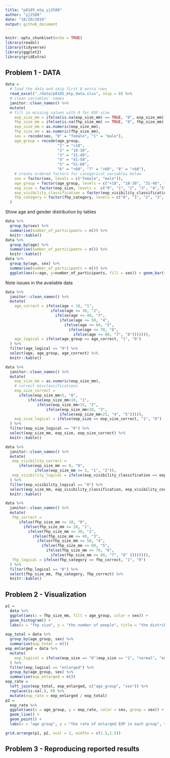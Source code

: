 ```yaml
---
title: "p8105_mtp_yj2580"
author: "yj2580"
date: "10/20/2019"
output: github_document
---
```


```r
knitr::opts_chunk$set(echo = TRUE)
library(readxl)
library(tidyverse)
library(ggplot2)
library(gridExtra)
```

## Problem 1 - DATA
```r
data = 
  # load the data and skip first 8 extra rows
  read_excel("./data/p8105_mtp_data.xlsx", skip = 8) %>%
  # clean variables' names
  janitor::clean_names() %>%
  mutate(
  # fill in missing values with 0 for EOP size
    eop_size_mm = ifelse(is.na(eop_size_mm) == TRUE, "0", eop_size_mm),
    fhp_size_mm = ifelse(is.na(fhp_size_mm) == TRUE, "0", fhp_size_mm),
    eop_size_mm = as.numeric(eop_size_mm),
    fhp_size_mm = as.numeric(fhp_size_mm),
    sex = recode(sex, "0" = "female", "1" = "male"),
    age_group = recode(age_group, 
                       "1" = "<18", 
                       "2" = "18-30", 
                       "3" = "31-40", 
                       "4" = "41-50", 
                       "5" = "51-60", 
                       "6" = ">60", "7" = ">60", "8" = ">60"),
    # create ordered factors for categorical variables below
    sex = factor(sex, levels = c("female", "male")),
    age_group = factor(age_group, levels = c("<18", "18-30", "31-40", "41-50","51-60", ">60")),
    eop_size = factor(eop_size, levels =  c("0", "1", "2", "3", "4","5")),
    eop_visibility_classification = factor(eop_visibility_classification, levels = c("0", "1", "2")),
    fhp_category = factor(fhp_category, levels = c("0", "1", "2", "3", "4", "5", "6", "7", "8"))
  )
```

Show age and gender distribution by tables

```r
data %>% 
  group_by(sex) %>%
  summarise(number_of_participants = n()) %>%
  knitr::kable()
data %>%
  group_by(age) %>%
  summarise(number_of_participants = n()) %>%
  knitr::kable()
data %>%
  group_by(age, sex) %>%
  summarise(number_of_participants = n()) %>%
  ggplot(aes(x=age, y=number_of_participants, fill = sex)) + geom_bar(stat = "identity", position = "dodge")
```

Note issues in the available data

```r
data %>%
  janitor::clean_names() %>%
  mutate(
    age_correct = ifelse(age < 18, "1",
                    ifelse(age <= 30, "2",
                      ifelse(age <= 40, "3",
                        ifelse(age <= 50, "4",  
                          ifelse(age <= 60, "5",
                            ifelse(age <= 70, "6", 
                              ifelse(age <= 80, "7", "8"))))))),
    age_logical = ifelse(age_group == age_correct, "1", "0")
  ) %>%
  filter(age_logical == "0") %>%
  select(age, age_group, age_correct) %>%
  knitr::kable()

data %>%
  janitor::clean_names() %>%
  mutate(
    eop_size_mm = as.numeric(eop_size_mm),
    # correct misclassifications
    eop_size_correct = 
      ifelse(eop_size_mm<5, "0", 
          ifelse(eop_size_mm<10, "1",
              ifelse(eop_size_mm<15, "2", 
                  ifelse(eop_size_mm<20, "3", 
                        ifelse(eop_size_mm<25, "4", "5"))))),
    eop_size_logical = ifelse(eop_size == eop_size_correct, "1", "0")
  ) %>%
  filter(eop_size_logical == "0") %>%
  select(eop_size_mm, eop_size, eop_size_correct) %>%
  knitr::kable() 

data %>%
  janitor::clean_names() %>%
  mutate(
   eop_visibility_correct = 
      ifelse(eop_size_mm == 0, "0", 
             ifelse(eop_size_mm <= 5, "1", "2")),
   eop_visibility_logical = ifelse(eop_visibility_classification == eop_visibility_correct, "1", "0")
  ) %>%
  filter(eop_visibility_logical == "0") %>%
  select(eop_size_mm, eop_visibility_classification, eop_visibility_correct) %>%
  knitr::kable()

data %>%
  janitor::clean_names() %>%
  mutate(
   fhp_correct = 
      ifelse(fhp_size_mm <= 10, "0",
        ifelse(fhp_size_mm <= 20, "1",
          ifelse(fhp_size_mm <= 30, "2",
            ifelse(fhp_size_mm <= 40, "3",  
              ifelse(fhp_size_mm <= 50, "4",
                ifelse(fhp_size_mm <= 60, "5",
                  ifelse(fhp_size_mm <= 70, "6",
                    ifelse(fhp_size_mm <= 80, "7", "8" )))))))),
   fhp_logical = ifelse(fhp_category == fhp_correct, "1", "0")
  ) %>%
  filter(fhp_logical == "0") %>%
  select(fhp_size_mm, fhp_category, fhp_correct) %>%
  knitr::kable()
```

## Problem 2 - Visualization
```r
p1 = 
  data %>%
  ggplot(aes(x = fhp_size_mm, fill = age_group, color = sex)) +
  geom_histogram() +
  labs(x = "fhp size", y = "the number of people", title = "the distribution of fhp size")
 
eop_total = data %>%
  group_by(age_group, sex) %>%
  summarise(eop_total = n())
eop_enlarged = data %>%
  mutate(
    eop_logical = ifelse(eop_size == "0"|eop_size == "1", "normal", "enlarged")
  ) %>%
  filter(eop_logical == "enlarged") %>%
  group_by(age_group, sex) %>%
  summarise(eop_enlarged = n())
eop_rate = 
  left_join(eop_total, eop_enlarged, c("age_group", "sex")) %>%
  replace(is.na(.), 0) %>%
  mutate(eop_rate = eop_enlarged / eop_total)
p2 = 
  eop_rate %>%
  ggplot(aes(x = age_group, y = eop_rate, color = sex, group = sex)) + 
  geom_line() +
  geom_point() +
  labs(x = "age group", y = "the rate of enlarged EOP in each group", title = "improved version of figure 4")

grid.arrange(p1, p2, ncol = 2, widths = c(1.5,1.5))
```

## Problem 3 - Reproducing reported results

```r

```

